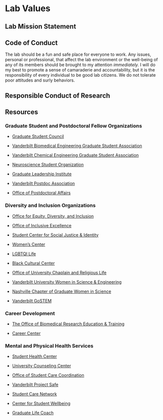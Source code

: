 # Lab Values {#values}

## Lab Mission Statement


## Code of Conduct
The lab should be a fun and safe place for everyone to work. Any issues, personal or professional, that affect the lab environment or the well-being of any of its members should be brought to my attention *immediately.* I will do my best to promote a sense of camaraderie and accountability, but it is the responsibility of every individual to be good lab citizens. We do not tolerate poor attitudes and surly behaviors.

## Responsible Conduct of Research {#RCR}


## Resources
### Graduate Student and Postdoctoral Fellow Organizations
- [Graduate Student Council](https://studentorg.vanderbilt.edu/gsc/)

- [Vanderbilt Biomedical Engineering Graduate Student Association](https://anchorlink.vanderbilt.edu/organization/bme_gsa)

- [Vanderbilt Chemical Engineering Graduate Student Association](https://engineering.vanderbilt.edu/chbe/GraduateProgram/CHEGSA.php)

- [Neuroscience Student Organization](https://medschool.vanderbilt.edu/brain-institute/new-vbi-homepage-inprogress/resources-for-students/neuroscience-student-organization/)

- [Graduate Leadership Institute](https://gradschool.vanderbilt.edu/gli/)

- [Vanderbilt Postdoc Association](https://www.vanderbilt.edu/vpa/index.php)

- [Office of Postdoctoral Affairs](https://www.vanderbilt.edu/postdoc/)

### Diversity and Inclusion Organizations 
- [Office for Equity, Diversity, and Inclusion](https://www.vanderbilt.edu/diversity/contact/)

- [Office of Inclusive Excellence](https://www.vanderbilt.edu/inclusive-excellence/index.php)

- [Student Center for Social Justice & Identity](https://www.vanderbilt.edu/scsji/)

- [Women's Center](https://www.vanderbilt.edu/WomensCenter/)

- [LGBTQI Life](https://www.vanderbilt.edu/lgbtqi/)

- [Black Cultural Center](https://www.vanderbilt.edu/bcc/)

- [Office of University Chaplain and Religious Life](https://www.vanderbilt.edu/religiouslife/)

- [Vanderbilt University Women in Science & Engineering](https://my.vanderbilt.edu/vuwise/)

- [Nashville Chapter of Graduate Women in Science](https://gwisnashville.wixsite.com/gwisnashville)

- [Vanderbilt GoSTEM](https://www.vanderbilt.edu/lgbtqi/programs/student-groups)

### Career Development 
- [The Office of Biomedical Research Education & Training](https://medschool.vanderbilt.edu/bret/resources/)

- [Career Center](https://www.vanderbilt.edu/career/)

### Mental and Physical Health Services
- [Student Health Center](https://www.vumc.org/student-health/welcome)

- [University Counseling Center](https://www.vanderbilt.edu/ucc/)

- [Office of Student Care Coordination](https://www.vanderbilt.edu/carecoordination/)

- [Vanderbilt Project Safe](https://www.vanderbilt.edu/projectsafe/)

- [Student Care Network](https://www.vanderbilt.edu/studentcarenetwork/)

- [Center for Student Wellbeing](https://www.vanderbilt.edu/healthydores/)

- [Graduate Life Coach](https://gradschool.vanderbilt.edu/current_students/gradlife.php)
